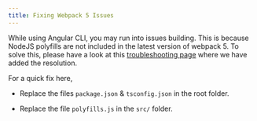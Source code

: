 ```yaml
---
title: Fixing Webpack 5 Issues
---
```


While using Angular CLI, you may run into issues building. This is because NodeJS polyfills are not included in the latest version of webpack 5. To
solve this, please have a look at this [troubleshooting page](https://docs.web3auth.io/troubleshooting/webpack-issues) where we have added the
resolution.

For a quick fix here,

- Replace the files `package.json` & `tsconfig.json` in the root folder.

- Replace the file `polyfills.js` in the `src/` folder.
